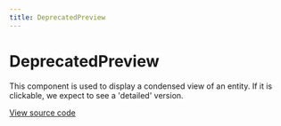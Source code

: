```yaml
---
title: DeprecatedPreview
---
```


# DeprecatedPreview

This component is used to display a condensed view of an entity. If it is clickable, we expect to see a 'detailed' version.

[View source code](https://github.com/Spendesk/grapes/tree/master/src/components/DeprecatedPreview)
